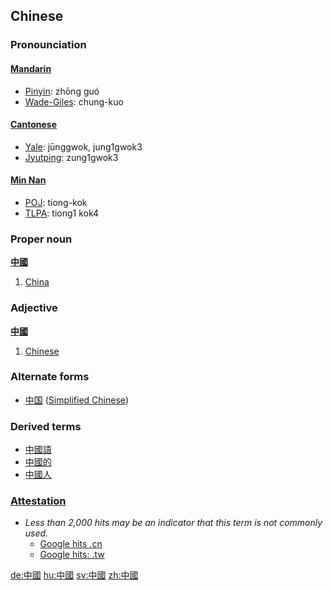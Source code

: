 ==Chinese==

===Pronounciation===
====[[Mandarin]]====
*[[Pinyin]]: zhōng guó
*[[Wade-Giles]]: chung-kuo

====[[Cantonese]]====
*[[Yale romanization|Yale]]: jūnggwok, jung1gwok3
*[[Jyutping]]: zung1gwok3

====[[Min Nan]]====
*[[wikipedia:POJ|POJ]]: tiong-kok
*[[TLPA]]: tiong1 kok4

===Proper noun===
'''[[中]][[國]]'''
# [[China]]

===Adjective===
'''[[中]][[國]]'''
# [[Chinese]]

===Alternate forms===
*[[中国]] ([[Simplified Chinese]])

===Derived terms===
*[[中國語]]
*[[中國的]]
*[[中國人]]

===[[Attestation]]===
*''Less than 2,000 hits may be an indicator that this term is not commonly used.''
**[http://www.google.com.tw/search?as_q=&num=10&hl=zh-TW&btnG=Google+%E6%90%9C%E5%B0%8B&as_epq=%E4%B8%AD%E5%9C%8B&as_oq=&as_eq=&lr=&as_ft=i&as_filetype=&as_qdr=all&as_occt=any&as_dt=i&as_sitesearch=.cn&as_rights=&safe=images Google hits .cn]
**[http://www.google.com.tw/search?as_q=&num=10&hl=zh-TW&btnG=Google+%E6%90%9C%E5%B0%8B&as_epq=%E4%B8%AD%E5%9C%8B&as_oq=&as_eq=&lr=&as_ft=i&as_filetype=&as_qdr=all&as_occt=any&as_dt=i&as_sitesearch=.tw&as_rights=&safe=images Google hits: .tw]

[[de:中國]]
[[hu:中國]]
[[sv:中國]]
[[zh:中國]]
